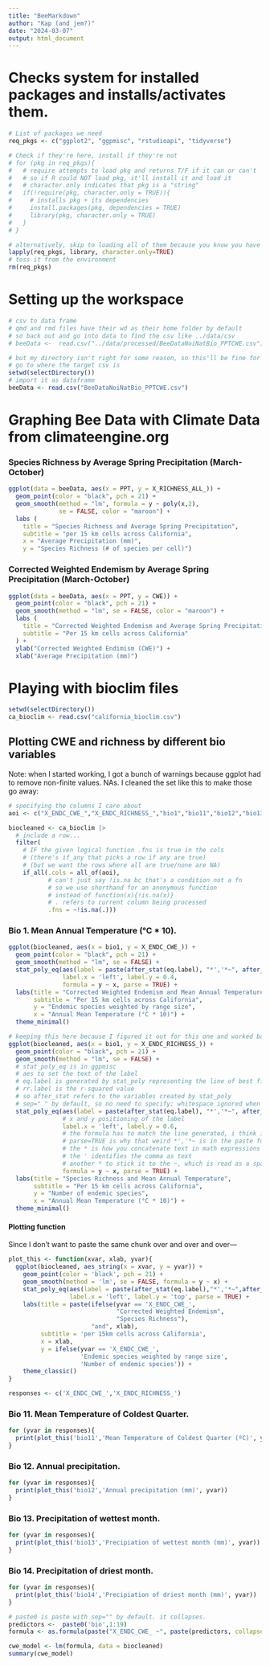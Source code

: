 ```yaml
---
title: "BeeMarkdown"
author: "Kap (and jem?)"
date: "2024-03-07"
output: html_document
---
```


# Checks system for installed packages and installs/activates them.

```r
# List of packages we need
req_pkgs <- c("ggplot2", "ggpmisc", "rstudioapi", "tidyverse")

# Check if they're here, install if they're not
# for (pkg in req_pkgs){
#   # require attempts to load pkg and returns T/F if it can or can't
#   # so if R could NOT load pkg, it'll install it and load it
#   # character.only indicates that pkg is a "string"
#   if(!require(pkg, character.only = TRUE)){
#     # installs pkg + its dependencies
#     install.packages(pkg, dependencies = TRUE)
#     library(pkg, character.only = TRUE)
#   }
# }

# alternatively, skip to loading all of them because you know you have those
lapply(req_pkgs, library, character.only=TRUE)
# toss it from the environment
rm(req_pkgs)
```

# Setting up the workspace

```r
# csv to data frame
# qmd and rmd files have their wd as their home folder by default
# so back out and go into data to find the csv like ../data/csv
# beeData <-  read.csv("../data/processed/BeeDataNoiNatBio_PPTCWE.csv")

# but my directory isn't right for some reason, so this'll be fine for now
# go to where the target csv is
setwd(selectDirectory())
# import it as dataframe
beeData <- read.csv("BeeDataNoiNatBio_PPTCWE.csv")
```

# Graphing Bee Data with Climate Data from climateengine.org

### Species Richness by Average Spring Precipitation (March-October)

```r
ggplot(data = beeData, aes(x = PPT, y = X_RICHNESS_ALL_)) + 
  geom_point(color = "black", pch = 21) + 
  geom_smooth(method = "lm", formula = y ~ poly(x,2),
              se = FALSE, color = "maroon") + 
  labs (
    title = "Species Richness and Average Spring Precipitation", 
    subtitle = "per 15 km cells across California",
    x = "Average Precipitation (mm)",
    y = "Species Richness (# of species per cell)")
```

### Corrected Weighted Endemism by Average Spring Precipitation (March-October)

```r
ggplot(data = beeData, aes(x = PPT, y = CWE)) + 
  geom_point(color = "black", pch = 21) + 
  geom_smooth(method = "lm", se = FALSE, color = "maroon") + 
  labs (
    title = "Corrected Weighted Endemism and Average Spring Precipitation", 
    subtitle = "Per 15 km cells across California" 
  ) + 
  ylab("Corrected Weighted Endimism (CWE)") + 
  xlab("Average Precipitation (mm)")
```

# Playing with bioclim files

```r
setwd(selectDirectory())
ca_bioclim <- read.csv("california_bioclim.csv")
```

## Plotting CWE and richness by different bio variables

Note: when I started working, I got a bunch of warnings because ggplot had to remove non-finite values. NAs. I cleaned the set like this to make those go away:\

```r
# specifying the columns I care about
aoi <- c("X_ENDC_CWE_","X_ENDC_RICHNESS_","bio1","bio11","bio12","bio13","bio14")

biocleaned <- ca_bioclim |> 
  # include a row...
  filter(
    # IF the given logical function .fns is true in the cols
    # (there's if_any that picks a row if any are true)
    # (but we want the rows where all are true/none are NA)
    if_all(.cols = all_of(aoi),
           # can't just say !is.na bc that's a condition not a fn
           # so we use shorthand for an anonymous function
           # instead of function(x){!is.na(x)}
           # . refers to current column being processed
           .fns = ~!is.na(.)))
```

### Bio 1. Mean Annual Temperature (°C \* 10).

```r
ggplot(biocleaned, aes(x = bio1, y = X_ENDC_CWE_)) +
  geom_point(color = "black", pch = 21) +
  geom_smooth(method = "lm", se = FALSE) +
  stat_poly_eq(aes(label = paste(after_stat(eq.label), "*','*~", after_stat(rr.label))),
               label.x = 'left', label.y = 0.4,
               formula = y ~ x, parse = TRUE) +
  labs(title = "Corrected Weighted Endemism and Mean Annual Temperature",
       subtitle = "Per 15 km cells across California",
       y = "Endemic species weighted by range size",
       x = "Annual Mean Temperature (°C * 10)") +
  theme_minimal()
```

```r
# keeping this here because I figured it out for this one and worked backward lol
ggplot(biocleaned, aes(x = bio1, y = X_ENDC_RICHNESS_)) +
  geom_point(color = "black", pch = 21) +
  geom_smooth(method = "lm", se = FALSE) +
  # stat_poly_eq is in ggpmisc
  # aes to set the text of the label
  # eq.label is generated by stat_poly representing the line of best fit
  # rr.label is the r-squared value
  # so after_stat refers to the variables created by stat_poly
  # sep=" " by default, so no need to specify; whitespace ignored when parsed
  stat_poly_eq(aes(label = paste(after_stat(eq.label), "*','*~", after_stat(rr.label))),
               # x and y positioning of the label
               label.x = 'left', label.y = 0.6, 
               # the formula has to match the line generated, i think it does by default, but-
               # parse=TRUE is why that weird *','*~ is in the paste function
               # the * is how you concatenate text in math expressions
               # the ' identifies the comma as text
               # another * to stick it to the ~, which is read as a space once parsed
               formula = y ~ x, parse = TRUE) +
  labs(title = "Species Richness and Mean Annual Temperature",
       subtitle = "Per 15 km cells across California",
       y = "Number of endemic species",
       x = "Annual Mean Temperature (°C * 10)") +
  theme_minimal()
```

#### Plotting function

Since I don't want to paste the same chunk over and over and over—

```r
plot_this <- function(xvar, xlab, yvar){
  ggplot(biocleaned, aes_string(x = xvar, y = yvar)) +
    geom_point(color = 'black', pch = 21) +
    geom_smooth(method = 'lm', se = FALSE, formula = y ~ x) +
    stat_poly_eq(aes(label = paste(after_stat(eq.label),"*','*~",after_stat(rr.label))),
                 label.x = 'left', label.y = 'top', parse = TRUE) +
    labs(title = paste(ifelse(yvar == 'X_ENDC_CWE_',
                              "Corrected Weighted Endemism",
                              "Species Richness"),
                       "and", xlab),
         subtitle = 'per 15km cells across California',
         x = xlab,
         y = ifelse(yvar == 'X_ENDC_CWE_',
                    'Endemic species weighted by range size',
                    'Number of endemic species')) +
    theme_classic()
}

responses <- c('X_ENDC_CWE_','X_ENDC_RICHNESS_')
```

### Bio 11. Mean Temperature of Coldest Quarter.

```r

for (yvar in responses){
  print(plot_this('bio11','Mean Temperature of Coldest Quarter (ºC)', yvar))
}
```

### Bio 12. Annual precipitation.

```r
for (yvar in responses){
  print(plot_this('bio12','Annual precipitation (mm)', yvar))
}
```

### Bio 13. Precipitation of wettest month.

```r
for (yvar in responses){
  print(plot_this('bio13','Precipiation of wettest month (mm)', yvar))
}
```

### Bio 14. Precipitation of driest month.

```r
for (yvar in responses){
  print(plot_this('bio14','Precipiation of driest month (mm)', yvar))
}
```

```r
# paste0 is paste with sep="" by default. it collapses.
predictors <-  paste0('bio',1:19)
formula <- as.formula(paste("X_ENDC_CWE_ ~", paste(predictors, collapse = " + ")))

cwe_model <- lm(formula, data = biocleaned)
summary(cwe_model)

```
